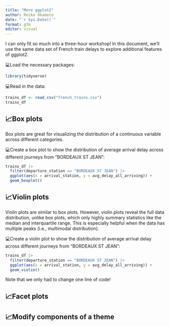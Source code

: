 ```yaml
---
title: "More ggplot2"
author: Reiko Okamoto
date: "`r Sys.Date()`"
format: gfm
editor: visual
---
```


I can only fit so much into a three-hour workshop! In this document, we'll use the same data set of French train delays to explore additional features of ggplot2.

💻Load the necessary packages:

```r
library(tidyverse)
```

💻Read in the data:

```r
trains_df <- read_csv("french_trains.csv")
trains_df
```

## 📈Box plots

Box plots are great for visualizing the distribution of a continuous variable across different categories.

💻Create a box plot to show the distribution of average arrival delay across different journeys from "BORDEAUX ST JEAN":

```r
trains_df |> 
  filter(departure_station == "BORDEAUX ST JEAN") |> 
  ggplot(aes(x = arrival_station, y = avg_delay_all_arriving)) +
  geom_boxplot()
```

## 📈Violin plots

Violin plots are similar to box plots. However, violin plots reveal the full data distribution, unlike box plots, which only highly summary statistics like the median and interquartile range. This is especially helpful when the data has multiple peaks (i.e., multimodal distribution).

💻Create a violin plot to show the distribution of average arrival delay across different journeys from "BORDEAUX ST JEAN":

```r
trains_df |> 
  filter(departure_station == "BORDEAUX ST JEAN") |> 
  ggplot(aes(x = arrival_station, y = avg_delay_all_arriving)) +
  geom_violin()
```

Note that we only had to change one line of code!

## 📈Facet plots

## 📈Modify components of a theme
